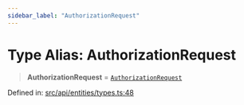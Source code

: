 ```yaml
---
sidebar_label: "AuthorizationRequest"
---
```


# Type Alias: AuthorizationRequest

> **AuthorizationRequest** = [`AuthorizationRequest`](../../AuthorizationRequest/classes/AuthorizationRequest.mdx)

Defined in: [src/api/entities/types.ts:48](https://github.com/PolymeshAssociation/polymesh-sdk/blob/bee6a2fe7a8ce5db42a6982e793782182cde2153/src/api/entities/types.ts#L48)
